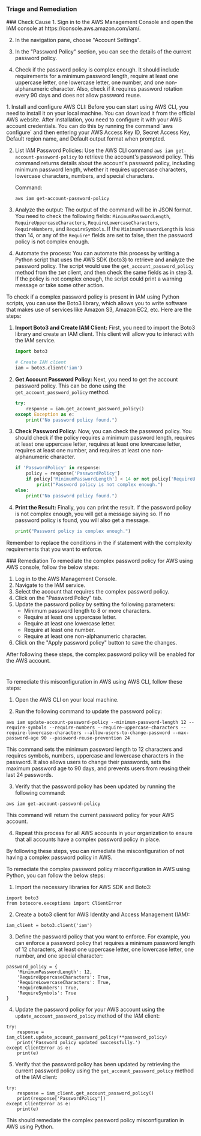 
### Triage and Remediation
<Tabs>

<Tab title='Cause'>
### Check Cause
<AccordionGroup>
<Accordion title='Using Console' defaultOpen='true'>
1. Sign in to the AWS Management Console and open the IAM console at https://console.aws.amazon.com/iam/.

2. In the navigation pane, choose "Account Settings". 

3. In the "Password Policy" section, you can see the details of the current password policy. 

4. Check if the password policy is complex enough. It should include requirements for a minimum password length, require at least one uppercase letter, one lowercase letter, one number, and one non-alphanumeric character. Also, check if it requires password rotation every 90 days and does not allow password reuse.
</Accordion>

<Accordion title='Using CLI'>
1. Install and configure AWS CLI: Before you can start using AWS CLI, you need to install it on your local machine. You can download it from the official AWS website. After installation, you need to configure it with your AWS account credentials. You can do this by running the command `aws configure` and then entering your AWS Access Key ID, Secret Access Key, Default region name, and Default output format when prompted.

2. List IAM Password Policies: Use the AWS CLI command `aws iam get-account-password-policy` to retrieve the account's password policy. This command returns details about the account's password policy, including minimum password length, whether it requires uppercase characters, lowercase characters, numbers, and special characters.

   Command: 
   ```
   aws iam get-account-password-policy
   ```
3. Analyze the output: The output of the command will be in JSON format. You need to check the following fields: `MinimumPasswordLength`, `RequireUppercaseCharacters`, `RequireLowercaseCharacters`, `RequireNumbers`, and `RequireSymbols`. If the `MinimumPasswordLength` is less than 14, or any of the `Require*` fields are set to false, then the password policy is not complex enough.

4. Automate the process: You can automate this process by writing a Python script that uses the AWS SDK (boto3) to retrieve and analyze the password policy. The script would use the `get_account_password_policy` method from the `IAM` client, and then check the same fields as in step 3. If the policy is not complex enough, the script could print a warning message or take some other action.
</Accordion>

<Accordion title='Using Python'>
To check if a complex password policy is present in IAM using Python scripts, you can use the Boto3 library, which allows you to write software that makes use of services like Amazon S3, Amazon EC2, etc. Here are the steps:

1. **Import Boto3 and Create IAM Client:**
   First, you need to import the Boto3 library and create an IAM client. This client will allow you to interact with the IAM service.

   ```python
   import boto3

   # Create IAM client
   iam = boto3.client('iam')
   ```

2. **Get Account Password Policy:**
   Next, you need to get the account password policy. This can be done using the `get_account_password_policy` method.

   ```python
   try:
       response = iam.get_account_password_policy()
   except Exception as e:
       print("No password policy found.")
   ```

3. **Check Password Policy:**
   Now, you can check the password policy. You should check if the policy requires a minimum password length, requires at least one uppercase letter, requires at least one lowercase letter, requires at least one number, and requires at least one non-alphanumeric character.

   ```python
   if 'PasswordPolicy' in response:
       policy = response['PasswordPolicy']
       if policy['MinimumPasswordLength'] < 14 or not policy['RequireUppercaseCharacters'] or not policy['RequireLowercaseCharacters'] or not policy['RequireNumbers'] or not policy['RequireSymbols']:
           print("Password policy is not complex enough.")
   else:
       print("No password policy found.")
   ```

4. **Print the Result:**
   Finally, you can print the result. If the password policy is not complex enough, you will get a message saying so. If no password policy is found, you will also get a message.

   ```python
   print("Password policy is complex enough.")
   ```

Remember to replace the conditions in the if statement with the complexity requirements that you want to enforce.
</Accordion>

</AccordionGroup>
</Tab>
<Tab title='Remediation'>
### Remediation

<AccordionGroup>
<Accordion title='Using Console' defaultOpen='true'>
To remediate the complex password policy for AWS using AWS console, follow the below steps:

1. Log in to the AWS Management Console.
2. Navigate to the IAM service.
3. Select the account that requires the complex password policy.
4. Click on the "Password Policy" tab.
5. Update the password policy by setting the following parameters:
   - Minimum password length to 8 or more characters.
   - Require at least one uppercase letter.
   - Require at least one lowercase letter.
   - Require at least one number.
   - Require at least one non-alphanumeric character.
6. Click on the "Apply password policy" button to save the changes.

After following these steps, the complex password policy will be enabled for the AWS account.

#
</Accordion>

<Accordion title='Using CLI'>
To remediate this misconfiguration in AWS using AWS CLI, follow these steps:

1. Open the AWS CLI on your local machine.

2. Run the following command to update the password policy:

```
aws iam update-account-password-policy --minimum-password-length 12 --require-symbols --require-numbers --require-uppercase-characters --require-lowercase-characters --allow-users-to-change-password --max-password-age 90 --password-reuse-prevention 24
```

This command sets the minimum password length to 12 characters and requires symbols, numbers, uppercase and lowercase characters in the password. It also allows users to change their passwords, sets the maximum password age to 90 days, and prevents users from reusing their last 24 passwords.

3. Verify that the password policy has been updated by running the following command:

```
aws iam get-account-password-policy
```

This command will return the current password policy for your AWS account.

4. Repeat this process for all AWS accounts in your organization to ensure that all accounts have a complex password policy in place.

By following these steps, you can remediate the misconfiguration of not having a complex password policy in AWS.
</Accordion>

<Accordion title='Using Python'>
To remediate the complex password policy misconfiguration in AWS using Python, you can follow the below steps:

1. Import the necessary libraries for AWS SDK and Boto3:

```
import boto3
from botocore.exceptions import ClientError
```

2. Create a boto3 client for AWS Identity and Access Management (IAM):

```
iam_client = boto3.client('iam')
```

3. Define the password policy that you want to enforce. For example, you can enforce a password policy that requires a minimum password length of 12 characters, at least one uppercase letter, one lowercase letter, one number, and one special character:

```
password_policy = {
    'MinimumPasswordLength': 12,
    'RequireUppercaseCharacters': True,
    'RequireLowercaseCharacters': True,
    'RequireNumbers': True,
    'RequireSymbols': True
}
```

4. Update the password policy for your AWS account using the `update_account_password_policy` method of the IAM client:

```
try:
    response = iam_client.update_account_password_policy(**password_policy)
    print('Password policy updated successfully.')
except ClientError as e:
    print(e)
```

5. Verify that the password policy has been updated by retrieving the current password policy using the `get_account_password_policy` method of the IAM client:

```
try:
    response = iam_client.get_account_password_policy()
    print(response['PasswordPolicy'])
except ClientError as e:
    print(e)
```

This should remediate the complex password policy misconfiguration in AWS using Python.
</Accordion>

</AccordionGroup>
</Tab>
</Tabs>
